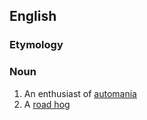 ==English==

===Etymology===
{{rfe|en}}<!--auto- + maniac or auto + -maniac?Does anyone really care?-->
===Noun===
{{en-noun}}

# An enthusiast of [[automania]]
# A [[road hog]]